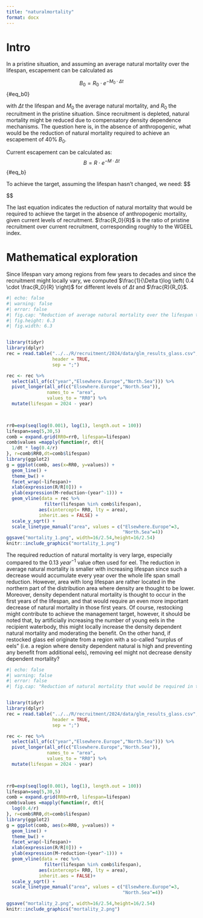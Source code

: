 ```yaml
---
title: "naturalmortality"
format: docx
---
```


# Intro
In a pristine situation, and assuming an average natural mortality over the lifespan, escapement can be calculated as

$$
B_0 = R_0 \cdot e^{-M_0 \cdot \Delta t}
$${#eq_b0}

with $\Delta t$ the lifespan and $M_0$ the average natural mortality, and $R_0$ the recruitment in the pristine situation. Since recruitment is depleted, natural mortality might be reduced due to compensatory density dependence mechanisms. The question here is, in the absence of anthropogenic, what would be the reduction of natural mortality required to achieve an escapement of 40% $B_0$.

Current escapement can be calculated as:
$$
B = R \cdot e^{-M \cdot \Delta t}
$$ {#eq_b}


To achieve the target,  assuming the lifespan hasn't changed, we need:
$$
\begin{split}
&\frac{B}{B_0} \geq 0.4 \\
& \Leftrightarrow \frac{R \cdot e^{-M \cdot \Delta t}}{R_0 \cdot e^{-M_0 \cdot \Delta t}} \geq 0.4 \\
& \Leftrightarrow e^{(M_0-M) \cdot \Delta t} \geq 0.4 \cdot \frac{R_0}{R}\\
& \Leftrightarrow (M_0-M) \cdot \Delta t \geq log \left( 0.4 \cdot \frac{R_0}{R} \right) \\
& \Leftrightarrow (M_0-M) \geq  \frac{1}{\Delta t}log \left( 0.4 \cdot \frac{R_0}{R} \right)


\end{split}
$$

The last equation indicates the reduction of natural mortality that would be required to achieve the target in the absence of anthropogenic mortality, given current levels of recruitment.
$\frac{R_0}{R}$ is the ratio of pristine recruitment over current recruitment, corresponding roughly to the WGEEL index.


# Mathematical exploration
Since lifespan vary among regions from few years to decades and since the recruitment might locally vary, we computed $\frac{1}{\Delta t}log \left( 0.4 \cdot \frac{R_0}{R} \right)$ for different levels of $\Delta t$ and $\frac{R}{R_0}$.


```r
#| echo: false
#| warning: false
#| error: false
#| fig.cap: "Reduction of average natural mortality over the lifespan that would be required to achieve the management target given different levels of recruitment (x-axis) and lifespan (facet). The vertical lines indicate the recruitment estimates from the WGEEL glass eel index lagged according to the lifespan (i.e. lines for lifespan 5 corresponds to the recruitment estimates in 2024-5=1999)."
#| fig.height: 6.3
#| fig.width: 6.3


library(tidyr)
library(dplyr)
rec = read.table("../../R/recruitment/2024/data/glm_results_glass.csv",
                 header = TRUE,
                 sep = ";")

rec <- rec %>% 
  select(all_of(c("year","Elsewhere.Europe","North.Sea"))) %>%
  pivot_longer(all_of(c("Elsewhere.Europe","North.Sea")), 
               names_to = "area", 
               values_to = "RR0") %>%
  mutate(lifespan = 2024 - year) 
  


rr0=exp(seq(log(0.001), log(1), length.out = 100))
lifespan=seq(5,30,5)
comb = expand.grid(RR0=rr0, lifespan=lifespan)
comb$values =mapply(function(r, dt){
  1/dt * log(0.4/r)
}, r=comb$RR0,dt=comb$lifespan)
library(ggplot2)
g = ggplot(comb, aes(x=RR0, y=values)) +
  geom_line() +
  theme_bw() +
  facet_wrap(~lifespan)+
  xlab(expression(R/R[0])) +
  ylab(expression(M~reduction~(year^-1))) +
  geom_vline(data = rec %>%
              filter(lifespan %in% comb$lifespan), 
            aes(xintercept= RR0, lty = area),
            inherit.aes = FALSE) +
  scale_y_sqrt() +
  scale_linetype_manual("area", values = c("Elsewhere.Europe"=3,
                                           "North.Sea"=4))
ggsave("mortality_1.png", width=16/2.54,height=16/2.54)
knitr::include_graphics("mortality_1.png")

```
The required reduction of natural mortality is very large, especially compared to the 0.13 $year^{-1}$ value often used for eel. The reduction in average natural mortality is smaller with increasing lifespan since such a decrease would accumulate every year over the whole life span small reduction. However, area with long lifespan are rather located in the northern part of the distribution area where density are thought to be lower. Moreover, density dependent natural mortality is thought to occur in the first years of the lifespan, and that would require an even more important decrease of natural mortality in those first years. 
Of course, restocking might contribute to achieve the management target, however, it should be noted that, by artificially increasing the number of young eels in the recipient waterbody, this might locally increase the density dependent natural mortality and moderating the benefit. On the other hand, if restocked glass eel originate from a region with a so-called "surplus of eels" (i.e. a region where density dependent natural is high and preventing any benefit from additional eels), removing eel might not decrease density dependent mortality?



```r
#| echo: false
#| warning: false
#| error: false
#| fig.cap: "Reduction of natural mortality that would be required in the first year of continental life to achieve the management target assuming that density dependence only occurs in the first year given different levels of recruitment (x-axis) and lifespan (facet). The vertical lines indicate the recruitment estimates from the WGEEL glass eel index lagged according to the lifespan (i.e. lines for lifespan 5 corresponds to the recruitment estimates in 2024-5=1999)."


library(tidyr)
library(dplyr)
rec = read.table("../../R/recruitment/2024/data/glm_results_glass.csv",
                 header = TRUE,
                 sep = ";")

rec <- rec %>% 
  select(all_of(c("year","Elsewhere.Europe","North.Sea"))) %>%
  pivot_longer(all_of(c("Elsewhere.Europe","North.Sea")), 
               names_to = "area", 
               values_to = "RR0") %>%
  mutate(lifespan = 2024 - year) 
  


rr0=exp(seq(log(0.001), log(1), length.out = 100))
lifespan=seq(5,30,5)
comb = expand.grid(RR0=rr0, lifespan=lifespan)
comb$values =mapply(function(r, dt){
  log(0.4/r)
}, r=comb$RR0,dt=comb$lifespan)
library(ggplot2)
g = ggplot(comb, aes(x=RR0, y=values)) +
  geom_line() +
  theme_bw() +
  facet_wrap(~lifespan)+
  xlab(expression(R/R[0])) +
  ylab(expression(M~reduction~(year^-1))) +
  geom_vline(data = rec %>%
              filter(lifespan %in% comb$lifespan), 
            aes(xintercept= RR0, lty = area),
            inherit.aes = FALSE)+
  scale_y_sqrt() +
  scale_linetype_manual("area", values = c("Elsewhere.Europe"=3,
                                           "North.Sea"=4))

ggsave("mortality_2.png", width=16/2.54,height=16/2.54)
knitr::include_graphics("mortality_2.png")
```

